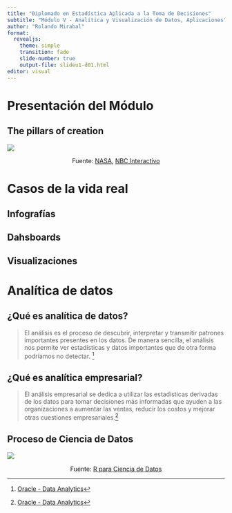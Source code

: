 ```yaml
---
title: "Diplomado en Estadística Aplicada a la Toma de Decisiones"
subtitle: "Módulo V - Analítica y Visualización de Datos, Aplicaciones"
author: "Rolando Mirabal"
format: 
  revealjs:
    theme: simple
    transition: fade
    slide-number: true
    output-file: slideu1-d01.html
editor: visual
---
```


# Presentación del Módulo

## The pillars of creation

![](images/thepillarsofcreation.png)

::: {.footer style="text-align: center;"}
Fuente: [NASA](https://www.nasa.gov/feature/goddard/2022/nasa-s-webb-takes-star-filled-portrait-of-pillars-of-creation), [NBC Interactivo](https://www.nbcnews.com/data-graphics/compare-photos-nasas-james-webb-space-telescope-hubble-space-telescope-rcna37875)
:::

# Casos de la vida real

## Infografías

## Dahsboards

## Visualizaciones

# Analítica de datos

## ¿Qué es analítica de datos?

> El análisis es el proceso de descubrir, interpretar y transmitir patrones importantes presentes en los datos. De manera sencilla, el análisis nos permite ver estadísticas y datos importantes que de otra forma podríamos no detectar. [^1]

[^1]: [Oracle - Data Analytics](https://www.oracle.com/mx/business-analytics/what-is-analytics/)

## ¿Qué es analítica empresarial?

> El análisis empresarial se dedica a utilizar las estadísticas derivadas de los datos para tomar decisiones más informadas que ayuden a las organizaciones a aumentar las ventas, reducir los costos y mejorar otras cuestiones empresariales.[^2]

[^2]: [Oracle - Data Analytics](https://www.oracle.com/mx/business-analytics/what-is-analytics/)

## Proceso de Ciencia de Datos

![](images/data-science-process.svg){fig-align="center"}

::: {.footer style="text-align: center;"}
Fuente: [R para Ciencia de Datos](https://es.r4ds.hadley.nz/introducci%C3%B3n.html)
:::
